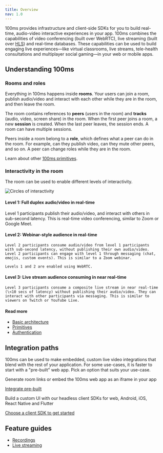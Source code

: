 ```yaml
---
title: Overview
nav: 1.0
---
```


100ms provides infrastructure and client-side SDKs for you to build real-time, audio-video interactive experiences in your app. 100ms combines the capabilities of video conferencing (built over WebRTC), live streaming (built over [HLS](https://en.wikipedia.org/wiki/HTTP_Live_Streaming)) and real-time databases. These capabilities can be used to build engaging live experiences—like virtual classrooms, live streams, tele-health consultations and multiplayer social gaming—in your web or mobile apps.

## Understanding 100ms

### Rooms and roles

Everything in 100ms happens inside **rooms**. Your users can join a room, publish audio/video and interact with each other while they are in the room, and then leave the room.

The room contains references to **peers** (users in the room) and **tracks** (audio, video, screen share) in the room. When the first peer joins a room, a new **session** is created. When the last peer leaves, the session ends. A room can have multiple sessions.

Peers inside a room belong to a **role**, which defines what a peer can do in the room. For example, can they publish video, can they mute other peers, and so on. A peer can change roles while they are in the room.

Learn about other [100ms primitives](./core-concepts/basics).

### Interactivity in the room

The room can be used to enable different levels of interactivity.

![Circles of interactivity](/docs/v2/concepts/circles-of-interactivity.png)

#### Level 1: Full duplex audio/video in real-time
Level 1 participants publish their audio/video, and interact with others in sub-second latency. This is real-time video conferencing, similar to Zoom or Google Meet.

#### Level 2: Webinar-style audience in real-time

    Level 2 participants consume audio/video from level 1 participants with sub-second latency, without publishing their own audio/video. Level 2 participants can engage with level 1 through messaging (chat, emojis, custom events). This is similar to a Zoom webinar.

    Levels 1 and 2 are enabled using WebRTC.

#### Level 3: Live stream audience consuming in near real-time

    Level 3 participants consume a composite live stream in near real-time (\<10 secs of latency) without publishing their audio/video. They can interact with other participants via messaging. This is similar to viewers on Twitch or YouTube Live.

#### Read more

* [Basic architecture](./core-concepts/basics.mdx)
* [Primitives](./core-concepts/basics.mdx)
* [Authentication](./authentication/security-and-tokens.mdx)

## Integration paths

100ms can be used to make embedded, custom live video integrations that blend with the rest of your application. For some use-cases, it is faster to start with a "pre-built" web app. Pick an option that suits your use-case.

<FlexContainer>

<Callout icon="link" title="Pre-built">
Generate room links or embed the 100ms web app as an iframe in your app

[Integrate pre-built](./prebuilt-or-custom-UI/prebuilt)
</Callout>

<Callout icon="shield" title="Custom UI">
Build a custom UI with our headless client SDKs for web, Android, iOS, React Native and Flutter

[Choose a client SDK to get started](../../../)
</Callout>

</FlexContainer>

## Feature guides

* [Recordings](./discover-features/recordings)
* [Live streaming](./discover-features/live-streaming)
